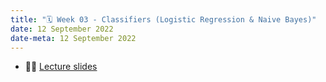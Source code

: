 ---
title: "🗓️ Week 03 - Classifiers (Logistic Regression & Naive Bayes)"
date: 12 September 2022
date-meta: 12 September 2022
---

<mark class="todo"></mark>


<!-- In this first week, we will cover what you can expect to learn from this course and the course logistics: all you need to know about the structure of the lectures, classes, assessments and how we will interact throughout this course. 

We will also cover some of the basics: what do we mean by data science & machine learning, and what do you need to do to get the most of this course?


## Links -->

- 👨‍🏫 [Lecture slides](/weeks/week03/lecture.qmd)

<!-- - 📒 [Preparing for next week's lab](/weeks/week02/prep.qmd)

- 🔖 [Appendix](/weeks/week02/appendix.qmd) -->